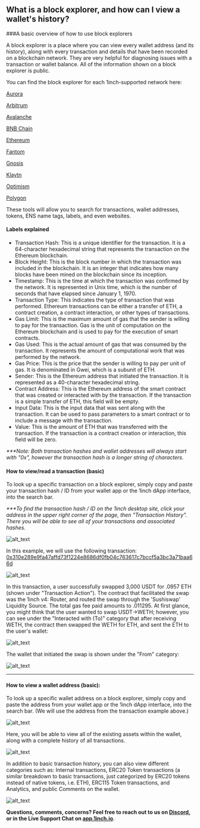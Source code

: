 ## What is a block explorer, and how can I view a wallet's history?

###A basic overview of how to use block explorers

A block explorer is a place where you can view every wallet address (and its history), along with every transaction and details that have been recorded on a blockchain network. They are very helpful for diagnosing issues with a transaction or wallet balance. All of the information shown on a block explorer is public.

You can find the block explorer for each 1inch-supported network here:

[Aurora](https://aurorascan.dev/)

[Arbitrum](https://arbiscan.io/)

[Avalanche](https://explorer.avax.network/)

[BNB Chain](https://bscscan.com/)

[Ethereum](https://etherscan.io/)

[Fantom](https://ftmscan.com/)

[Gnosis](https://blockscout.com/xdai/mainnet/)

[Klaytn](https://scope.klaytn.com/)

[Optimism](https://optimistic.etherscan.io/)

[Polygon](https://polygonscan.com/)

These tools will allow you to search for transactions, wallet addresses, tokens, ENS name tags, labels, and even websites.


#### **Labels explained**

* Transaction Hash: This is a unique identifier for the transaction. It is a 64-character hexadecimal string that represents the transaction on the Ethereum blockchain.
* Block Height: This is the block number in which the transaction was included in the blockchain. It is an integer that indicates how many blocks have been mined on the blockchain since its inception.
* Timestamp: This is the time at which the transaction was confirmed by the network. It is represented in Unix time, which is the number of seconds that have elapsed since January 1, 1970.
* Transaction Type: This indicates the type of transaction that was performed. Ethereum transactions can be either a transfer of ETH, a contract creation, a contract interaction, or other types of transactions.
* Gas Limit: This is the maximum amount of gas that the sender is willing to pay for the transaction. Gas is the unit of computation on the Ethereum blockchain and is used to pay for the execution of smart contracts.
* Gas Used: This is the actual amount of gas that was consumed by the transaction. It represents the amount of computational work that was performed by the network.
* Gas Price: This is the price that the sender is willing to pay per unit of gas. It is denominated in Gwei, which is a subunit of ETH.
* Sender: This is the Ethereum address that initiated the transaction. It is represented as a 40-character hexadecimal string.
* Contract Address: This is the Ethereum address of the smart contract that was created or interacted with by the transaction. If the transaction is a simple transfer of ETH, this field will be empty.
* Input Data: This is the input data that was sent along with the transaction. It can be used to pass parameters to a smart contract or to include a message with the transaction.
* Value: This is the amount of ETH that was transferred with the transaction. If the transaction is a contract creation or interaction, this field will be zero.

_***Note: Both transaction hashes and wallet addresses will always start with "0x", however the transaction hash is a longer string of characters._


#### **How to view/read a transaction (basic)**

To look up a specific transaction on a block explorer, simply copy and paste your transaction hash / ID from your wallet app or the 1inch dApp interface, into the search bar.

_***To find the transaction hash / ID on the 1inch desktop site, click your address in the upper right corner of the page, then "Transaction History". There you will be able to see all of your transactions and associated hashes._


![alt_text](1.png "image_tooltip")


In this example, we will use the following transaction:[ 0x310e289e9fa47affd73f1224e8686df0fb04c763617c7bccf5a3bc3a71baa66d](https://etherscan.io/tx/0x310e289e9fa47affd73f1224e8686df0fb04c763617c7bccf5a3bc3a71baa66d)



![alt_text](2.png "image_tooltip")


In this transaction, a user successfully swapped 3,000 USDT for .0957 ETH (shown under "Transaction Action"). The contract that facilitated the swap was the 1inch v4: Router, and routed the swap through the 'Sushiswap' Liquidity Source. The total gas fee paid amounts to .011295. At first glance, you might think that the user wanted to swap USDT->WETH; however, you can see under the "Interacted with (To)" category that after receiving WETH, the contract then swapped the WETH for ETH, and sent the ETH to the user's wallet:



![alt_text](3.png "image_tooltip")


The wallet that initiated the swap is shown under the "From" category:



![alt_text](4.png "image_tooltip")



---


#### **How to view a wallet address (basic):**

To look up a specific wallet address on a block explorer, simply copy and paste the address from your wallet app or the 1inch dApp interface, into the search bar. (We will use the address from the transaction example above.)



![alt_text](5.png "image_tooltip")


Here, you will be able to view all of the existing assets within the wallet, along with a complete history of all transactions.



![alt_text](6.png "image_tooltip")


In addition to basic transaction history, you can also view different categories such as: Internal transactions, ERC20 Token transactions (a similar breakdown to basic transactions, just categorized by ERC20 tokens instead of native tokens, i.e. ETH), ERC115 Token transactions, and Analytics, and public Comments on the wallet.



![alt_text](7.png "image_tooltip")


**Questions, comments, concerns? Feel free to reach out to us on [Discord](https://discord.gg/1inch), or in the Live Support Chat on [app.1inch.io](https://app.1inch.io/)**.
